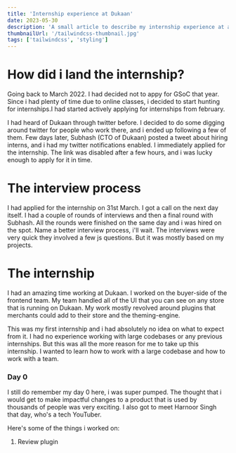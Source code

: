 ```yaml
---
title: 'Internship experience at Dukaan'
date: 2023-05-30
description: 'A small article to describe my internship experience at a startup - Dukaan.'
thumbnailUrl: '/tailwindcss-thumbnail.jpg'
tags: ['tailwindcss', 'styling']
---
```


# How did i land the internship?

Going back to March 2022. I had decided not to appy for GSoC that year.
Since i had plenty of time due to online classes, i decided to start hunting for internships.I had started actively applying for internships from february.

I had heard of Dukaan through twitter before. I decided to do some digging around twitter for people who work there, and i ended up following a few of them.
Few days later, Subhash (CTO of Dukaan) posted a tweet about hiring interns, and i had my twitter notifications enabled. I immediately applied for the internship.
The link was disabled after a few hours, and i was lucky enough to apply for it in time.

# The interview process

I had applied for the internship on 31st March. I got a call on the next day itself. I had a couple of rounds of interviews and then a final round with Subhash.
All the rounds were finished on the same day and i was hired on the spot. Name a better interview process, i'll wait. The interviews were very quick they involved a few js questions. But it was mostly based on my projects.

# The internship

I had an amazing time working at Dukaan. I worked on the buyer-side of the frontend team. My team handled all of the UI that you can see on any store that is running on Dukaan. My work mostly revolved around plugins that merchants could add to their store and the theming-engine.

This was my first internship and i had absolutely no idea on what to expect from it. I had no experience working with large codebases or any previous internships. But this was all the more reason for me to take up this internship. I wanted to learn how to work with a large codebase and how to work with a team. 

### Day 0
I still do remember my day 0 here, i was super pumped. The thought that i would get to make impactful changes to a product that is used by thousands of people was very exciting. I also got to meet Harnoor Singh that day, who's a tech YouTuber. 

Here's some of the things i worked on:
1. Review plugin


